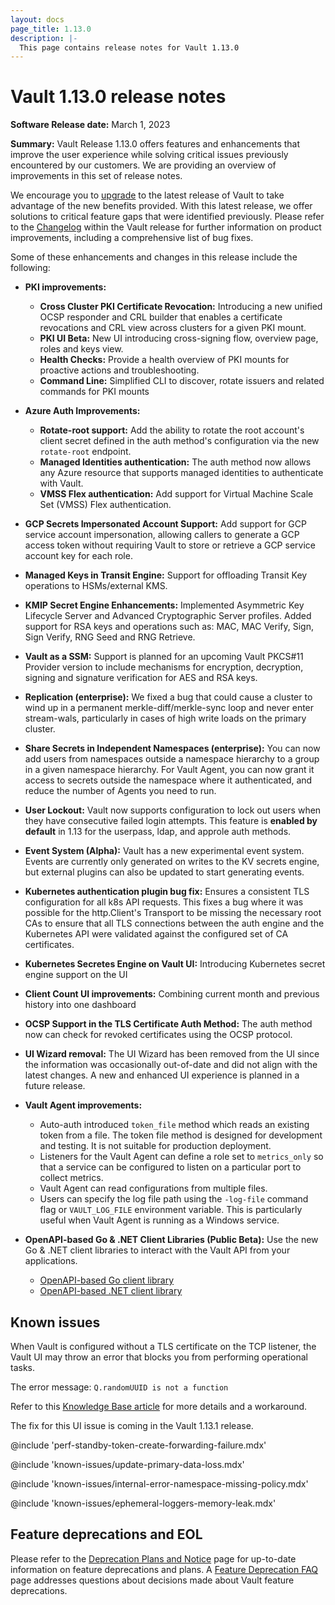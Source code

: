 ```yaml
---
layout: docs
page_title: 1.13.0
description: |-
  This page contains release notes for Vault 1.13.0
---
```


# Vault 1.13.0 release notes

**Software Release date:** March 1, 2023

**Summary:** Vault Release 1.13.0 offers features and enhancements that improve
the user experience while solving critical  issues previously encountered by our
customers. We are providing an overview  of improvements in this set of  release
notes.

We encourage you to [upgrade](/vault/docs/upgrading) to the latest release of
Vault to take advantage of the new benefits provided. With this latest release,
we offer solutions to critical feature gaps that were identified previously.
Please refer to the
[Changelog](https://github.com/hashicorp/vault/blob/main/CHANGELOG.md#1130-rc1)
within the Vault release for further information on product improvements,
including a comprehensive list of bug fixes.

Some of these enhancements and changes in this release include the following:

- **PKI improvements:**
   - **Cross Cluster PKI Certificate Revocation:** Introducing a new unified
     OCSP responder and CRL builder that enables a certificate revocations and
     CRL view across clusters for a given PKI mount.
   - **PKI UI Beta:** New UI introducing cross-signing flow, overview page,
     roles and keys view.
   - **Health Checks:** Provide a health overview of PKI mounts for proactive
     actions and troubleshooting.
   - **Command Line:** Simplified CLI to discover, rotate issuers and related
     commands for PKI mounts

- **Azure Auth Improvements:**
   - **Rotate-root support:** Add the ability to rotate the root account's
     client secret defined in the auth method's configuration via the new
     `rotate-root` endpoint.
   - **Managed Identities authentication:** The auth method now allows any Azure
     resource that supports managed identities to authenticate with Vault.
   - **VMSS Flex authentication:** Add support for Virtual Machine Scale Set
     (VMSS) Flex authentication.

- **GCP Secrets Impersonated Account Support:** Add support for GCP service
  account impersonation, allowing callers to generate a GCP access token without
  requiring Vault to store or retrieve a GCP service account key for each role.
- **Managed Keys in Transit Engine:** Support for offloading Transit Key
  operations to HSMs/external KMS.
- **KMIP Secret Engine Enhancements:** Implemented Asymmetric Key Lifecycle
  Server and Advanced Cryptographic Server profiles. Added support for RSA keys
  and operations such as:  MAC, MAC Verify, Sign, Sign Verify, RNG Seed and RNG
  Retrieve.
- **Vault as a SSM:** Support is planned for an upcoming Vault PKCS#11 Provider
  version to include mechanisms for encryption, decryption, signing and
  signature verification for AES and RSA keys.
- **Replication (enterprise):** We fixed a bug that could cause a cluster to
  wind up in a permanent merkle-diff/merkle-sync loop and never enter
  stream-wals, particularly in cases of high write loads on the primary cluster.
- **Share Secrets in Independent Namespaces (enterprise):** You can now add
  users from namespaces outside a namespace hierarchy to a group in a given
  namespace hierarchy. For Vault Agent, you can now grant it access to secrets
  outside the namespace where it authenticated, and reduce the number of Agents
  you need to run.
- **User Lockout:** Vault now supports configuration to lock out users when they
  have consecutive failed login attempts. This feature is **enabled by default**
  in 1.13 for the userpass, ldap, and approle auth methods.
- **Event System (Alpha):** Vault has a new experimental event system. Events
  are currently only generated on writes to the KV secrets engine, but external
  plugins can also be updated to start generating events.
- **Kubernetes authentication plugin bug fix:** Ensures a consistent TLS
  configuration for all k8s API requests. This fixes a bug where it was possible
  for the http.Client's Transport to be missing the necessary root CAs to ensure
  that all TLS connections between the auth engine and the Kubernetes API were
  validated against the configured set of CA certificates.
- **Kubernetes Secretes Engine on Vault UI:** Introducing Kubernetes secret
  engine support on the UI
- **Client Count UI improvements:** Combining current month and previous history
  into one dashboard
- **OCSP Support in the TLS Certificate Auth Method:** The auth method now can
  check for revoked certificates using the OCSP protocol.
- **UI Wizard removal:** The UI Wizard has been removed from the UI since the
  information was occasionally out-of-date and did not align with the latest
  changes. A new and enhanced UI experience is planned in a future release.

- **Vault Agent improvements:**
   - Auto-auth introduced `token_file` method which reads an existing token from
     a file. The token file method is designed for development and testing. It
     is not suitable for production deployment.
   - Listeners for the Vault Agent can define a role set to `metrics_only` so
     that a service can be configured to listen on a particular port to collect
     metrics.
   - Vault Agent can read configurations from multiple files.
   - Users can specify the log file path using the `-log-file` command flag or
     `VAULT_LOG_FILE` environment variable. This is particularly useful when
     Vault Agent is running as a Windows service.

- **OpenAPI-based Go & .NET Client Libraries (Public Beta):** Use the new Go &
  .NET client libraries to interact with the Vault API from your applications.
   - [OpenAPI-based Go client library](https://github.com/hashicorp/vault-client-go/)
   - [OpenAPI-based .NET client library](https://github.com/hashicorp/vault-client-dotnet/)

## Known issues

When Vault is configured without a TLS certificate on the TCP listener, the Vault UI may throw an error that blocks you from performing operational tasks.

The error message: `Q.randomUUID is not a function`

<Note>

Refer to this [Knowledge Base article](https://support.hashicorp.com/hc/en-us/articles/14512496697875) for more details and a workaround.

</Note>

The fix for this UI issue is coming in the Vault 1.13.1 release.

@include 'perf-standby-token-create-forwarding-failure.mdx'

@include 'known-issues/update-primary-data-loss.mdx'

@include 'known-issues/internal-error-namespace-missing-policy.mdx'

@include 'known-issues/ephemeral-loggers-memory-leak.mdx'

## Feature deprecations and EOL

Please refer to the [Deprecation Plans and Notice](/vault/docs/deprecation) page
for up-to-date information on feature deprecations and plans. A [Feature
Deprecation FAQ](/vault/docs/deprecation/faq) page addresses questions about
decisions made about Vault feature deprecations.
